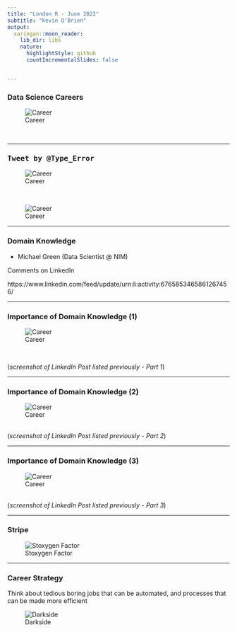 ```yaml
---
title: "London R - June 2022"
subtitle: "Kevin O'Brien"
output:
  xaringan::moon_reader:
    lib_dir: libs
    nature:
      highlightStyle: github
      countIncrementalSlides: false


---
```


### Data Science Careers

![Career](images/MeetingsDocumentation.PNG)

<br>

---

### <tt>Tweet by @Type_Error</tt>

![Career](images/Type_Error_1.PNG)

<br>



![Career](images/Type_Error_2.PNG)


---

### Domain Knowledge 

* Michael Green  (Data Scientist @ NIM)

Comments on LinkedIn

https://www.linkedin.com/feed/update/urn:li:activity:6765853465861267456/


---

### Importance of Domain Knowledge (1)

![Career](images/DomainKnowledge1.PNG)

<br>

(*screenshot of LinkedIn Post listed previously - Part 1*)


---

### Importance of Domain Knowledge (2)

![Career](images/DomainKnowledge2.PNG)

<br>
(*screenshot of LinkedIn Post listed previously  - Part 2*)

---

### Importance of Domain Knowledge (3)

![Career](images/DomainKnowledge3.PNG)


<br>
(*screenshot of LinkedIn Post listed previously - Part 3*)


---

### Stripe

![Stoxygen Factor](images/stripe_stoxygen.PNG)

---



### Career Strategy

Think about tedious boring jobs that can be automated, and processes that can be made more efficient

![Darkside](images/Darkside.jpg)






 
